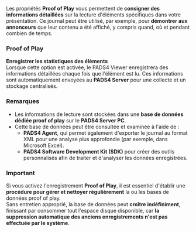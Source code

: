 Les propriétés **Proof of Play** vous permettent de **consigner des informations détaillées** sur la lecture d'éléments spécifiques dans votre présentation. Ce journal peut être utilisé, par exemple, pour **démontrer aux annonceurs** que leur contenu a été affiché, y compris quand, où et pendant combien de temps.

### Proof of Play

**Enregistrer les statistiques des éléments**\
Lorsque cette option est activée, le PADS4 Viewer enregistrera des informations détaillées chaque fois que l'élément est lu. Ces informations sont automatiquement envoyées au **PADS4 Server** pour une collecte et un stockage centralisés.

### Remarques

* Les informations de lecture sont stockées dans une **base de données dédiée proof of play** sur le **PADS4 Server PC**.
* Cette base de données peut être consultée et examinée à l'aide de :
  * **PADS4 Agent**, qui permet également d'exporter le journal au format XML pour une analyse plus approfondie (par exemple, dans Microsoft Excel).
  * **PADS4 Software Development Kit (SDK)** pour créer des outils personnalisés afin de traiter et d'analyser les données enregistrées.

### Important

Si vous activez l'enregistrement **Proof of Play**, il est essentiel d'établir une **procédure pour gérer et nettoyer régulièrement** la ou les bases de données proof of play.\
Sans entretien approprié, la base de données peut **croître indéfiniment**, finissant par consommer tout l'espace disque disponible, car **la suppression automatique des anciens enregistrements n'est pas effectuée par le système**.
